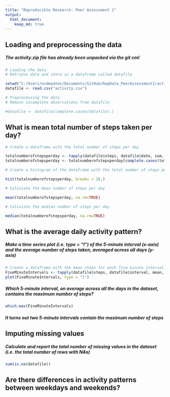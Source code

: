```yaml
---
title: "Reproducible Research: Peer Assessment 1"
output: 
  html_document:
    keep_md: true
---
```



## Loading and preprocessing the data  
##### The activity.zip file has already been unpacked via the git cml

```r
# Loading the data
# Retrieve data and store in a dataframe called datafile

setwd("C:/Users/evdmaaten/Documents/GitHub/RepData_PeerAssessment1/activity")
datafile <- read.csv("activity.csv")

# Preprocessing the data
# Remove incomplete observations from datafile

#datafile <- datafile[complete.cases(datafile),]
```

## What is mean total number of steps taken per day?

```r
# Create a dataframe with the total number of steps per day

totalnumberofstepsperday <- tapply(datafile$steps, datafile$date, sum, na.rm=TRUE)
totalnumberofstepsperday <- totalnumberofstepsperday[complete.cases(totalnumberofstepsperday)]

# Create a histogram of the dataframe with the total number of steps per day

hist(totalnumberofstepsperday, breaks = 20,)

# Calculate the mean number of steps per day

mean(totalnumberofstepsperday, na.rm=TRUE)

# Calculate the median number of steps per day

median(totalnumberofstepsperday, na.rm=TRUE)
```

## What is the average daily activity pattern?

##### Make a time series plot (i.e. type = "l") of the 5-minute interval (x-axis) and the average number of steps taken, averaged across all days (y-axis)
```r
# Create a dataframe with the mean steps for each five minute interval.
FiveMinuteIntervals <- tapply(datafile$steps, datafile$interval, mean, na.rm = TRUE)
plot(FiveMinuteIntervals, type = "l")
```

##### Which 5-minute interval, on average across all the days in the dataset, contains the maximum number of steps?
```r
which.max(FiveMinuteIntervals)
```

##### It turns out two 5-minute intervals contain the maximum number of steps

## Imputing missing values

##### Calculate and report the total number of missing values in the dataset (i.e. the total number of rows with NAs)
```r
sum(is.na(datafile))
```



## Are there differences in activity patterns between weekdays and weekends?

